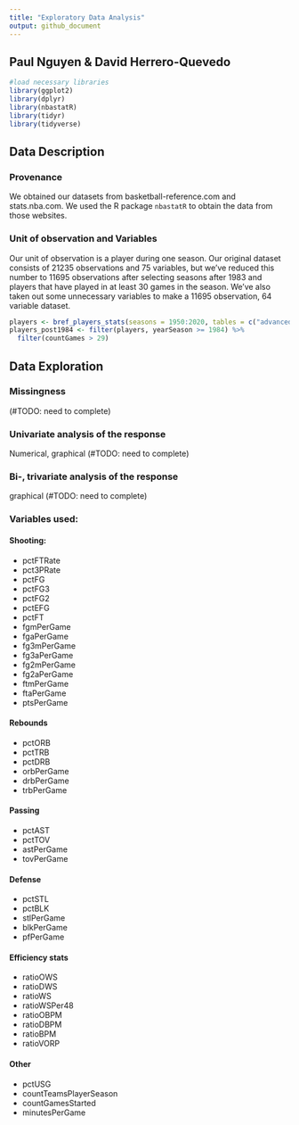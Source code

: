 ```yaml
---
title: "Exploratory Data Analysis"
output: github_document
---
```


## Paul Nguyen & David Herrero-Quevedo

```r
#load necessary libraries
library(ggplot2)
library(dplyr)
library(nbastatR)
library(tidyr)
library(tidyverse)
```


## Data Description

### Provenance
We obtained our datasets from basketball-reference.com and stats.nba.com.
We used the R package `nbastatR` to obtain the data from those websites.

### Unit of observation and Variables
Our unit of observation is a player during one season.
Our original dataset consists of 21235 observations  and 75 variables, but 
we've reduced this number to 11695 observations after selecting seasons
after 1983 and players that have played in at least 30 games in the season.
We've also taken out some unnecessary variables to make a 11695 observation,
64 variable dataset.

```r
players <- bref_players_stats(seasons = 1950:2020, tables = c("advanced", "per_game"), include_all_nba = TRUE)
players_post1984 <- filter(players, yearSeason >= 1984) %>%
  filter(countGames > 29)
```



## Data Exploration

### Missingness
(#TODO: need to complete)

### Univariate analysis of the response
Numerical, graphical (#TODO: need to complete)

### Bi-, trivariate analysis of the response
graphical (#TODO: need to complete)

### Variables used:
#### Shooting:
- pctFTRate
- pct3PRate
- pctFG
- pctFG3
- pctFG2
- pctEFG
- pctFT
- fgmPerGame
- fgaPerGame
- fg3mPerGame
- fg3aPerGame
- fg2mPerGame
- fg2aPerGame
- ftmPerGame
- ftaPerGame
- ptsPerGame

#### Rebounds
- pctORB
- pctTRB
- pctDRB
- orbPerGame
- drbPerGame
- trbPerGame

#### Passing
- pctAST
- pctTOV
- astPerGame
- tovPerGame

#### Defense
- pctSTL
- pctBLK
- stlPerGame
- blkPerGame
- pfPerGame

#### Efficiency stats
- ratioOWS
- ratioDWS
- ratioWS
- ratioWSPer48
- ratioOBPM
- ratioDBPM
- ratioBPM
- ratioVORP

#### Other
- pctUSG
- countTeamsPlayerSeason
- countGamesStarted
- minutesPerGame